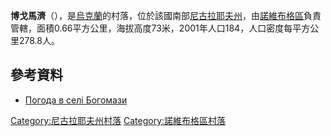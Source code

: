 {{coord|47|28|58|N|32|25|3|E|scale:100000|display=title}}

'''博戈馬濟'''（{{lang-uk|Богомази}}），是[[烏克蘭|烏克蘭]]的村落，位於該國南部[[尼古拉耶夫州|尼古拉耶夫州]]，由[[諾維布格區|諾維布格區]]負責管轄，面積0.66平方公里，海拔高度73米，2001年人口184，人口密度每平方公里278.8人。

==參考資料==
* [http://weather.in.ua/ua/nikolaevskaja/1646 Погода в селі Богомази] {{Wayback|url=http://weather.in.ua/ua/nikolaevskaja/1646 |date=20160606232544 }}

[[Category:尼古拉耶夫州村落|Category:尼古拉耶夫州村落]]
[[Category:諾維布格區村落|Category:諾維布格區村落]]


{{Mykolaiv-geo-stub}}